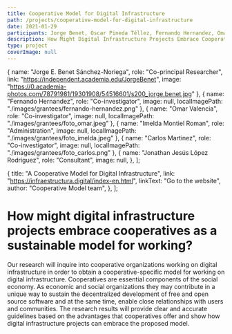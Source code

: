 ```yaml
---
title: Cooperative Model for Digital Infrastructure
path: /projects/cooperative-model-for-digital-infrastructure
date: 2021-01-29
participants: Jorge Benet, Oscar Pineda Téllez, Fernando Hernandez, Omar Valencia, and Imelda Montiel Roman
description: How Might Digital Infrastructure Projects Embrace Cooperatives As A Sustainable Model For Working?
type: project
coverImage: null
---
```


  {
    name: "Jorge E. Benet Sánchez-Noriega",
    role: "Co-principal Researcher",
    link: "https://independent.academia.edu/JorgeBenet",
    image:
      "https://0.academia-photos.com/78791981/19301908/54516601/s200_jorge.benet.jpg"
  },
  {
    name: "Fernando Hernandez",
    role: "Co-investigator",
    image: null,
    localImagePath: "./images/grantees/fernando-hernandez.png"
  },
  {
    name: "Omar Valencia",
    role: "Co-investigator",
    image: null,
    localImagePath: "./images/grantees/foto_omar.jpeg"
  },
  {
    name: "Imelda Montiel Roman",
    role: "Administration",
    image: null,
    localImagePath: "./images/grantees/foto_imelda.jpeg"
  },
  {
    name: "Carlos Martinez",
    role: "Co-investigator",
    image: null,
    localImagePath: "./images/grantees/foto_carlos.png"
  },
  {
    name: "Jonathan Jesús López Rodríguez",
    role: "Consultant",
    image: null,
  },
];

  {
    title: "A Cooperative Model for Digital Infrastructure",
    link: "https://infraestructura.digital/index-en.html",
    linkText: "Go to the website",
    author: "Cooperative Model team",
  },
];

# How might digital infrastructure projects embrace cooperatives as a sustainable model for working?

Our research will inquire into cooperative organizations working on digital infrastructure in order to obtain a cooperative-specific model for working on digital infrastructure. Cooperatives are essential components of the social economy. As economic and social organizations they may contribute in a unique way to sustain the decentralized development of free and open source software and at the same time, enable close relationships with users and communities. The research results will provide clear and accurate guidelines based on the advantages that cooperatives offer and show how digital infrastructure projects can embrace the proposed model.
